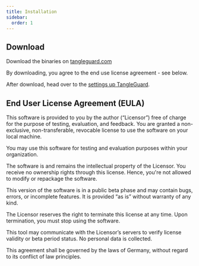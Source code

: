 ```yaml
---
title: Installation
sidebar:
  order: 1
---
```






## Download

Download the binaries on [tangleguard.com](https://tangleguard.com/download)

By downloading, you agree to the end use license  agreement - see below.

After download, head over to the [settings up TangleGuard](/start/firststeps).


## End User License Agreement (EULA)

This software is provided to you by the author (“Licensor”) free of charge for the purpose of testing, evaluation, and feedback. You are granted a non-exclusive, non-transferable, revocable license to use the software on your local machine.

You may use this software for testing and evaluation purposes within your organization.

The software is and remains the intellectual property of the Licensor. You receive no ownership rights through this license.
Hence, you're not allowed to modify or repackage the software.

This version of the software is in a public beta phase and may contain bugs, errors, or incomplete features. It is provided “as is” without warranty of any kind.

The Licensor reserves the right to terminate this license at any time. Upon termination, you must stop using the software.

This tool may communicate with the Licensor’s servers to verify license validity or beta period status. No personal data is collected.

This agreement shall be governed by the laws of Germany, without regard to its conflict of law principles.
